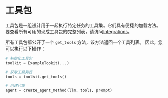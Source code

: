 # 工具包


工具包是一组设计用于一起执行特定任务的工具集。它们具有便捷的加载方法。
要查看所有可用的现成工具包的完整列表，请访问[Integrations](/docs/integrations/toolkits/)。

所有工具包都公开了一个 `get_tools` 方法，该方法返回一个工具列表。
因此，您可以执行以下操作：

```python
# 初始化工具包
toolkit = ExampleTookit(...)

# 获取工具列表
tools = toolkit.get_tools()

# 创建代理
agent = create_agent_method(llm, tools, prompt)
```